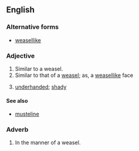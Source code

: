 ==English==

===Alternative forms===
* [[weasellike]]

===Adjective===
{{en-adj|head=[[weasel]]-[[like]]}}

# Similar to a weasel.
# Similar to that of a [[weasel]]; as, a [[weasellike]] face
# {{label|en|figuratively}} [[underhanded]]; [[shady]]

====See also====
* [[musteline]]

===Adverb===
{{en-adv}}

# In the manner of a weasel.